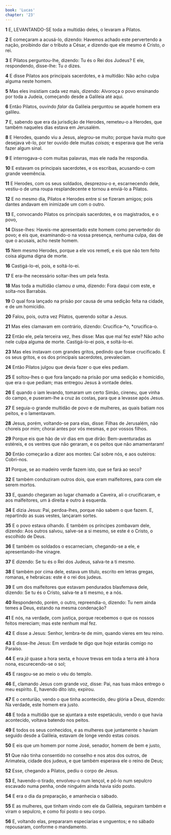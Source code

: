 ```yaml
---
book: 'Lucas'
chapter: '23'
---
```


**1** E, LEVANTANDO-SE toda a multidão deles, o levaram a Pilatos.

**2** E começaram a acusá-lo, dizendo: Havemos achado este pervertendo a nação, proibindo dar o tributo a César, _e_ dizendo que ele mesmo é Cristo, _o_ rei.

**3** E Pilatos perguntou-lhe, dizendo: Tu és o Rei dos Judeus? E ele, respondendo, disse-lhe: Tu _o_ dizes.

**4** E disse Pilatos aos principais sacerdotes, e à multidão: Não acho culpa alguma neste homem.

**5** Mas eles insistiam cada vez mais, dizendo: Alvoroça o povo ensinando por toda a Judeia, começando desde a Galileia até aqui.

**6** Então Pilatos, ouvindo _falar_ da Galileia perguntou se aquele homem era galileu.

**7** E, sabendo que era da jurisdição de Herodes, remeteu-o a Herodes, que também naqueles dias estava em Jerusalém.

**8** E Herodes, quando viu a Jesus, alegrou-se muito; porque havia muito que desejava vê-lo, por ter ouvido dele muitas _coisas;_ e esperava que lhe veria fazer algum sinal.

**9** E interrogava-o com muitas palavras, mas ele nada lhe respondia.

**10** E estavam os principais sacerdotes, e os escribas, acusando-o com grande veemência.

**11** E Herodes, com os seus soldados, desprezou-o e, escarnecendo dele, vestiu-o de uma roupa resplandecente e tornou a enviá-lo a Pilatos.

**12** E no mesmo dia, Pilatos e Herodes entre si se fizeram amigos; pois dantes andavam em inimizade um com o outro.

**13** E, convocando Pilatos os principais sacerdotes, e os magistrados, e o povo,

**14** Disse-lhes: Haveis-me apresentado este homem como pervertedor do povo; e eis que, examinando-o na vossa presença, nenhuma culpa, das de que o acusais, acho neste homem.

**15** Nem mesmo Herodes, porque a ele vos remeti, e eis que não tem feito coisa alguma digna de morte.

**16** Castigá-lo-ei, pois, e soltá-lo-ei.

**17** E era-lhe necessário soltar-lhes um pela festa.

**18** Mas toda a multidão clamou _a_ uma, dizendo: Fora daqui com este, e solta-nos Barrabás.

**19** O qual fora lançado na prisão por causa de uma sedição feita na cidade, e de um homicídio.

**20** Falou, pois, outra vez Pilatos, querendo soltar a Jesus.

**21** Mas eles clamavam em contrário, dizendo: Crucifica-*o, *crucifica-o.

**22** Então ele, pela terceira vez, lhes disse: Mas que mal fez este? Não acho nele culpa alguma de morte. Castigá-lo-ei pois, e soltá-lo-ei.

**23** Mas eles instavam com grandes gritos, pedindo que fosse crucificado. E os seus gritos, e os dos principais sacerdotes, prevaleciam.

**24** Então Pilatos julgou que devia fazer o que eles pediam.

**25** E soltou-lhes o que fora lançado na prisão por uma sedição e homicídio, que era o que pediam; mas entregou Jesus à vontade deles.

**26** E quando o iam levando, tomaram um certo Simão, cireneu, que vinha do campo, e puseram-lhe a cruz às costas, para que a levasse após Jesus.

**27** E seguia-o grande multidão de povo e de mulheres, as quais batiam nos peitos, e o lamentavam.

**28** Jesus, porém, voltando-se para elas, disse: Filhas de Jerusalém, não choreis por mim; chorai antes por vós mesmas, e por vossos filhos.

**29** Porque eis que hão de vir dias em que dirão: Bem-aventuradas as estéreis, e os ventres que não geraram, e os peitos que não amamentaram!

**30** Então começarão a dizer aos montes: Caí sobre nós, e aos outeiros: Cobri-nos.

**31** Porque, se ao madeiro verde fazem isto, que se fará ao seco?

**32** E também conduziram outros dois, que eram malfeitores, para com ele serem mortos.

**33** E, quando chegaram ao lugar chamado a Caveira, ali o crucificaram, e aos malfeitores, um à direita e outro à esquerda.

**34** E dizia Jesus: Pai, perdoa-lhes, porque não sabem o que fazem. E, repartindo as suas vestes, lançaram sortes.

**35** E o povo estava olhando. E também os príncipes zombavam dele, dizendo: Aos outros salvou, salve-se a si mesmo, se este é o Cristo, o escolhido de Deus.

**36** E também os soldados o escarneciam, chegando-se a ele, e apresentando-lhe vinagre.

**37** E dizendo: Se tu és o Rei dos Judeus, salva-te a ti mesmo.

**38** E também por cima dele, estava um título, escrito em letras gregas, romanas, e hebraicas: este é o rei dos judeus.

**39** E um dos malfeitores que estavam pendurados blasfemava dele, dizendo: Se tu és o Cristo, salva-te a ti mesmo, e a nós.

**40** Respondendo, porém, o outro, repreendia-o, dizendo: Tu nem ainda temes a Deus, estando na mesma condenação?

**41** E nós, na verdade, com justiça, porque recebemos o que os nossos feitos mereciam; mas este nenhum mal fez.

**42** E disse a Jesus: Senhor, lembra-te de mim, quando vieres em teu reino.

**43** E disse-lhe Jesus: Em verdade te digo que hoje estarás comigo no Paraíso.

**44** E era _já_ quase a hora sexta, e houve trevas em toda a terra até à hora nona, escurecendo-se o sol;

**45** E rasgou-se ao meio o véu do templo.

**46** E, clamando Jesus com grande voz, disse: Pai, nas tuas mãos entrego o meu espírito. E, havendo dito isto, expirou.

**47** E o centurião, vendo o que tinha acontecido, deu glória a Deus, dizendo: Na verdade, este homem era justo.

**48** E toda a multidão que se ajuntara a este espetáculo, vendo o que havia acontecido, voltava batendo nos peitos.

**49** E todos os seus conhecidos, e as mulheres que juntamente o haviam seguido desde a Galileia, estavam de longe vendo estas _coisas._

**50** E eis que um homem por nome José, senador, homem de bem e justo,

**51** Que não tinha consentido no conselho e nos atos dos outros, de Arimateia, cidade dos judeus, e que também esperava ele o reino de Deus;

**52** Esse, chegando a Pilatos, pediu o corpo de Jesus.

**53** E, havendo-o tirado, envolveu-o num lençol, e pô-lo num sepulcro escavado numa penha, onde ninguém ainda havia sido posto.

**54** E era o dia da preparação, e amanhecia o sábado.

**55** E as mulheres, que tinham vindo com ele da Galileia, seguiram também e viram o sepulcro, e como foi posto o seu corpo.

**56** E, voltando elas, prepararam especiarias e unguentos; e no sábado repousaram, conforme o mandamento.

